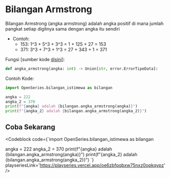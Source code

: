 
# Bilangan Armstrong

Bilangan Armstrong (angka armstrong) adalah angka positif di mana jumlah pangkat setiap digitnya sama dengan angka itu sendiri

-   Contoh:
    -   153: 1^3 + 5^3 + 3^3 = 1 + 125 + 27 = 153
    -   371: 3^3 + 7^3 + 1^3 = 27 + 343 + 1 = 371

Fungsi [sumber kode [disini](https://github.com/bellshade/OpenSeries/blob/8766497be42a76a175a94a84cc5609c94c015c61/OpenSeries/bilangan_istimewa.py#L5)]:

```python
def angka_armstrong(angka: int) -> Union[str, error.ErrorTipeData]:
```

Contoh Kode:

```python
import OpenSeries.bilangan_istimewa as bilangan

angka = 222
angka_2 = 370
print(f"{angka} adalah {bilangan.angka_armstrong(angka)}")
print(f"{angka_2} adalah {bilangan.angka_armstrong(angka_2)}")
```

## Coba Sekarang

<Codeblock code={`import OpenSeries.bilangan_istimewa as bilangan

angka = 222
angka_2 = 370
print(f"{angka} adalah {bilangan.angka_armstrong(angka)}")
print(f"{angka_2} adalah {bilangan.angka_armstrong(angka_2)}")
`} playseriesLink='https://playseries.vercel.app/oe6zbfpqbxw75nxz0opkqvpz' />
